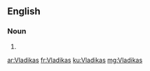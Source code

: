 ==English==

===Noun===
{{head|en|plural}}

# {{plural of|Vladika|lang=en}}

[[ar:Vladikas]]
[[fr:Vladikas]]
[[ku:Vladikas]]
[[mg:Vladikas]]